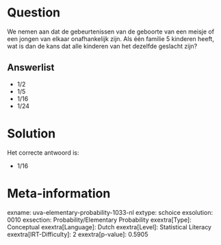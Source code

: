 Question
========

We nemen aan dat de gebeurtenissen van de geboorte van een meisje of een
jongen van elkaar onafhankelijk zijn. Als één familie 5 kinderen heeft,
wat is dan de kans dat alle kinderen van het dezelfde geslacht zijn?

Answerlist
----------

* 1/2
* 1/5
* 1/16
* 1/24

Solution
========

Het correcte antwoord is: 

* 1/16

Meta-information
================
exname: uva-elementary-probability-1033-nl
extype: schoice
exsolution: 0010
exsection: Probability/Elementary Probability
exextra[Type]: Conceptual
exextra[Language]: Dutch
exextra[Level]: Statistical Literacy
exextra[IRT-Difficulty]: 2
exextra[p-value]: 0.5905
